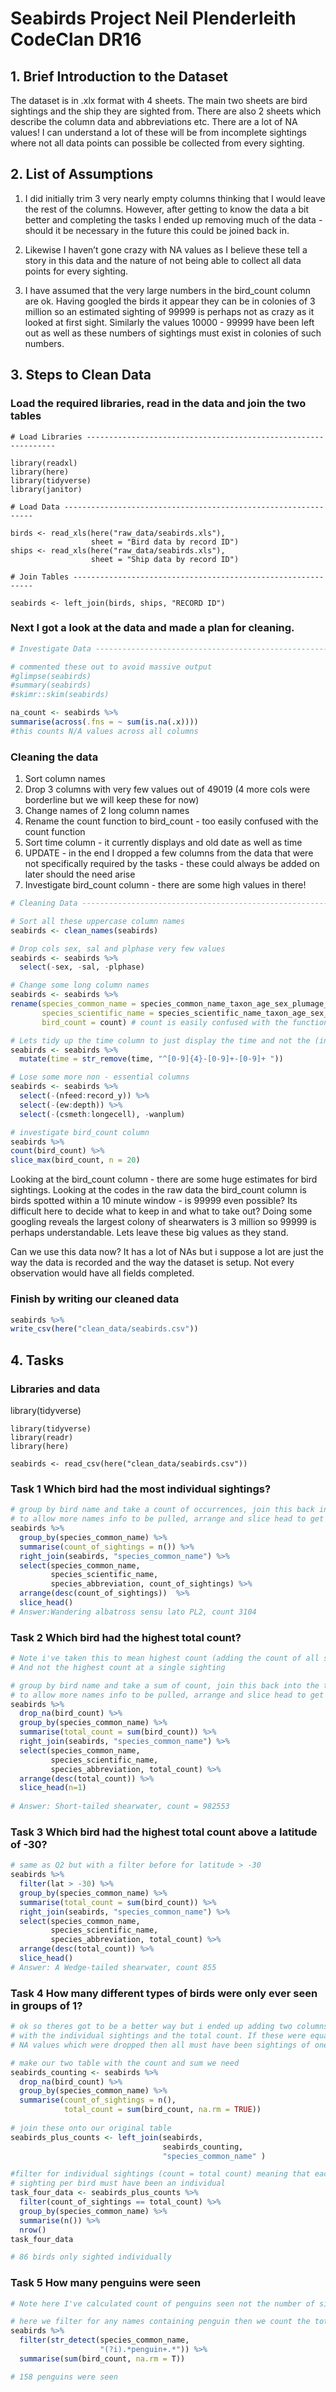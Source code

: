 
# Seabirds Project Neil Plenderleith CodeClan DR16

## 1. Brief Introduction to the Dataset

The dataset is in .xlx format with 4 sheets. The main two sheets are bird sightings and the ship they are sighted from. There are also 2 sheets which describe the column data and abbreviations etc. There are a lot of NA values! I can understand a lot of these will be from incomplete sightings where not all data points can possible be collected from every sighting.

## 2. List of Assumptions

1. I did initially trim 3 very nearly empty columns thinking that I would leave the rest of the columns. However, after getting to know the data a bit better and completing the tasks I ended up removing much of the data - should it be necessary in the future this could be joined back in. 

2. Likewise I haven't gone crazy with NA values as I believe these tell a story in this data and the nature of not being able to collect all data points for every sighting.

3. I have assumed that the very large numbers in the bird_count column are ok. Having googled
the birds it appear they can be in colonies of 3 million so an estimated sighting of 99999 is perhaps not as crazy as it looked at first sight. Similarly the values 10000 - 99999 have been left out as well as these numbers of sightings must exist in colonies of such numbers.

## 3. Steps to Clean Data

### Load the required libraries, read in the data and join the two tables
```{reval=FALSE}
# Load Libraries ---------------------------------------------------------------

library(readxl)
library(here)
library(tidyverse)
library(janitor)

# Load Data ---------------------------------------------------------------

birds <- read_xls(here("raw_data/seabirds.xls"), 
                  sheet = "Bird data by record ID")
ships <- read_xls(here("raw_data/seabirds.xls"), 
                  sheet = "Ship data by record ID")

# Join Tables -------------------------------------------------------------

seabirds <- left_join(birds, ships, "RECORD ID")

```

### Next I got a look at the data and made a plan for cleaning. 
```r
# Investigate Data --------------------------------------------------------

# commented these out to avoid massive output
#glimpse(seabirds)
#summary(seabirds)
#skimr::skim(seabirds)

na_count <- seabirds %>%
summarise(across(.fns = ~ sum(is.na(.x)))) 
#this counts N/A values across all columns
```

### Cleaning the data
1. Sort column names
2. Drop 3 columns with very few values out of 49019 (4 more cols were borderline but we will keep these for now)
3. Change names of 2 long column names
4. Rename the count function to bird_count - too easily confused with the count function
5. Sort time column - it currently displays and old date as well as time
6. UPDATE - in the end I dropped a few columns from the data that were not specifically required by the tasks - these could always be added on later should the need arise
7. Investigate bird_count column - there are some high values in there!
```r

# Cleaning Data -----------------------------------------------------------

# Sort all these uppercase column names
seabirds <- clean_names(seabirds)

# Drop cols sex, sal and plphase very few values
seabirds <- seabirds %>% 
  select(-sex, -sal, -plphase)

# Change some long column names
seabirds <- seabirds %>% 
rename(species_common_name = species_common_name_taxon_age_sex_plumage_phase,
       species_scientific_name = species_scientific_name_taxon_age_sex_plumage_phase,
       bird_count = count) # count is easily confused with the function

# Lets tidy up the time column to just display the time and not the (incorrect) date
seabirds <- seabirds %>% 
  mutate(time = str_remove(time, "^[0-9]{4}-[0-9]+-[0-9]+ "))

# Lose some more non - essential columns
seabirds <- seabirds %>% 
  select(-(nfeed:record_y)) %>% 
  select(-(ew:depth)) %>% 
  select(-(csmeth:longecell), -wanplum)

# investigate bird_count column
seabirds %>% 
count(bird_count) %>% 
slice_max(bird_count, n = 20)

```
Looking at the bird_count column - there are some huge estimates for bird sightings. Looking at the codes in the raw data the bird_count column is birds spotted within a 10 minute window - is 99999 even possible? Its difficult here to decide what to keep in and what to take out? Doing some googling reveals the largest colony of shearwaters is 3 million so 99999 is perhaps understandable. Lets leave these big values as they stand.

Can we use this data now? It has a lot of NAs but i suppose a lot are just the way the data is recorded and the way the dataset is setup. Not every observation would have all fields completed.

### Finish by writing our cleaned data
```r
seabirds %>% 
write_csv(here("clean_data/seabirds.csv"))
```

## 4. Tasks


### Libraries and data

library(tidyverse)
```{reval=FALSE}
library(tidyverse)
library(readr)
library(here)

seabirds <- read_csv(here("clean_data/seabirds.csv"))

```

### Task 1 Which bird had the most individual sightings?

```r
# group by bird name and take a count of occurrences, join this back into the table
# to allow more names info to be pulled, arrange and slice head to get top hit
seabirds %>% 
  group_by(species_common_name) %>% 
  summarise(count_of_sightings = n()) %>%
  right_join(seabirds, "species_common_name") %>% 
  select(species_common_name, 
         species_scientific_name, 
         species_abbreviation, count_of_sightings) %>%
  arrange(desc(count_of_sightings))  %>% 
  slice_head()
# Answer:Wandering albatross sensu lato PL2, count 3104
```

### Task 2 Which bird had the highest total count?

```r
# Note i've taken this to mean highest count (adding the count of all sightings)
# And not the highest count at a single sighting

# group by bird name and take a sum of count, join this back into the table
# to allow more names info to be pulled, arrange and slice head to get top hit
seabirds %>% 
  drop_na(bird_count) %>% 
  group_by(species_common_name) %>% 
  summarise(total_count = sum(bird_count)) %>% 
  right_join(seabirds, "species_common_name") %>% 
  select(species_common_name, 
         species_scientific_name, 
         species_abbreviation, total_count) %>%
  arrange(desc(total_count)) %>% 
  slice_head(n=1)
  
# Answer: Short-tailed shearwater, count = 982553
```

### Task 3 Which bird had the highest total count above a latitude of -30?

```r
# same as Q2 but with a filter before for latitude > -30
seabirds %>% 
  filter(lat > -30) %>% 
  group_by(species_common_name) %>% 
  summarise(total_count = sum(bird_count)) %>%
  right_join(seabirds, "species_common_name") %>% 
  select(species_common_name, 
         species_scientific_name, 
         species_abbreviation, total_count) %>%
  arrange(desc(total_count)) %>% 
  slice_head()
# Answer: A Wedge-tailed shearwater, count 855
```

### Task 4 How many different types of birds were only ever seen in groups of 1?

```r
# ok so theres got to be a better way but i ended up adding two columns on
# with the individual sightings and the total count. If these were equal with no
# NA values which were dropped then all must have been sightings of one bird

# make our two table with the count and sum we need
seabirds_counting <- seabirds %>% 
  drop_na(bird_count) %>% 
  group_by(species_common_name) %>% 
  summarise(count_of_sightings = n(), 
            total_count = sum(bird_count, na.rm = TRUE)) 
  
# join these onto our original table
seabirds_plus_counts <- left_join(seabirds, 
                                  seabirds_counting,
                                  "species_common_name" )

#filter for individual sightings (count = total count) meaning that each 
# sighting per bird must have been an individual 
task_four_data <- seabirds_plus_counts %>% 
  filter(count_of_sightings == total_count) %>% 
  group_by(species_common_name) %>% 
  summarise(n()) %>% 
  nrow()
task_four_data

# 86 birds only sighted individually
```

### Task 5 How many penguins were seen

```r
# Note here I've calculated count of penguins seen not the number of sightings

# here we filter for any names containing penguin then we count the total for the count column
seabirds %>% 
  filter(str_detect(species_common_name,
                    "(?i).*penguin+.*")) %>% 
  summarise(sum(bird_count, na.rm = T))

# 158 penguins were seen
```